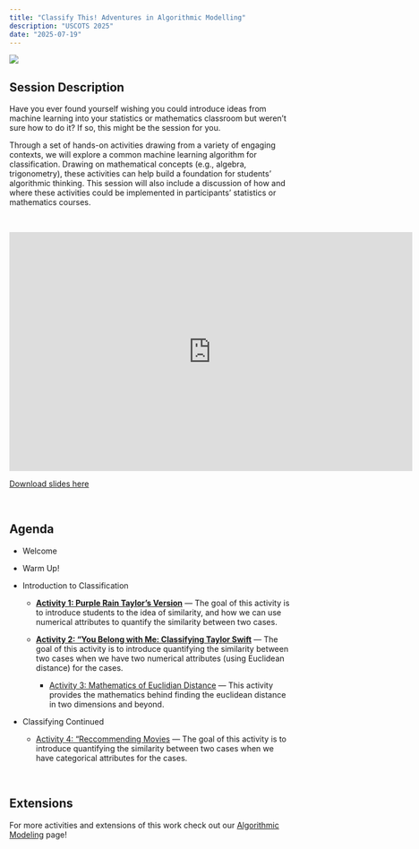 ```yaml
---
title: "Classify This! Adventures in Algorithmic Modelling"
description: "USCOTS 2025"
date: "2025-07-19"
---
```


![](images/uscots-2025.png) <br />

## Session Description

Have you ever found yourself wishing you could introduce ideas from machine learning into your statistics or mathematics classroom but weren’t sure how to do it? If so, this might be the session for you.

Through a set of hands-on activities drawing from a variety of engaging contexts, we will explore a common machine learning algorithm for classification. Drawing on mathematical concepts (e.g., algebra, trigonometry), these activities can help build a foundation for students’ algorithmic thinking. This session will also include a discussion of how and where these activities could be implemented in participants’ statistics or mathematics courses.

<br />

```{=html}
<iframe src="https://docs.google.com/presentation/d/e/2PACX-1vRBvcOTcmWeBtuWSTbaf21Y1qIghKisCA0cBA9PqqWpCgsjaTxQLXoB20uSTEWFWKTU3RS_I5fHVWXV/pubembed?start=false&loop=false&delayms=3000" frameborder="0" width="720" height="426.753" allowfullscreen="true" mozallowfullscreen="true" webkitallowfullscreen="true"></iframe>
```

[Download slides here](files/uscots25/slides.pdf) <br />

<br />

## Agenda

-   Welcome

-   Warm Up!

-   Introduction to Classification

    -   [**Activity 1: Purple Rain Taylor's Version**](https://docs.google.com/document/d/19pSu9gpzULQSsoSubORnxNahGvgMq1HZIGXRXFp9d-o/edit?usp=sharing) --- The goal of this activity is to introduce students to the idea of similarity, and how we can use numerical attributes to quantify the similarity between two cases.

    -   [**Activity 2: "You Belong with Me: Classifying Taylor Swift**](https://docs.google.com/document/d/1CtQkyKIMl4vQnAc8Qmjsyi2Vcp3i5eBa3uMTUVNAOJk/edit?usp=sharing) --- The goal of this activity is to introduce quantifying the similarity between two cases when we have two numerical attributes (using Euclidean distance) for the cases.

        -   [Activity 3: Mathematics of Euclidian Distance](https://docs.google.com/document/d/1wNJQ25ICYQJMbz0EJsRQML0Ezd-xoqQuBQWGWEJ-e7c/edit?usp=sharing) --- This activity provides the mathematics behind finding the euclidean distance in two dimensions and beyond.

-   Classifying Continued

    -   [Activity 4: "Reccommending Movies](https://docs.google.com/document/d/1FxBBuGXPqbgJDo7cFxoUm_1bv0V1cCYOnp6Up6Inxzs/edit?usp=sharing) --- The goal of this activity is to introduce quantifying the similarity between two cases when we have categorical attributes for the cases.

<br />

## Extensions

For more activities and extensions of this work check out our [Algorithmic Modeling](http://localhost:7295/posts/alg-mod.html) page!
